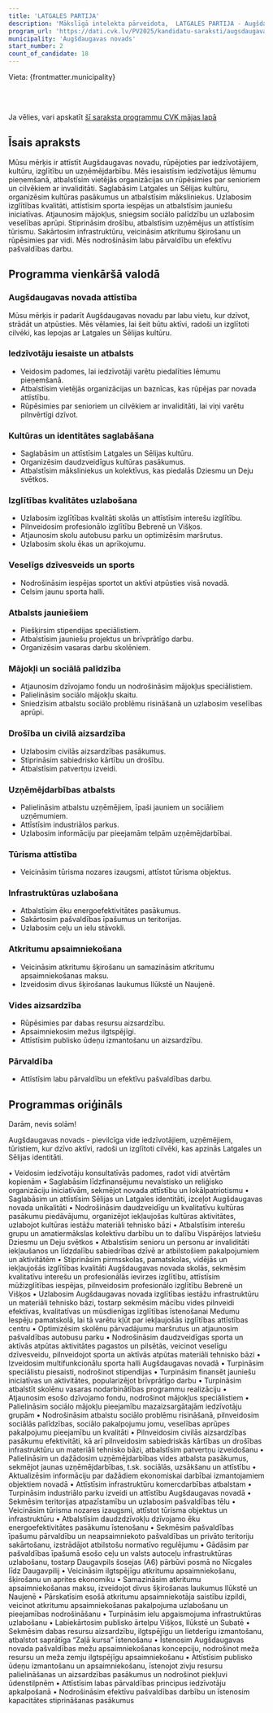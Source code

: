 ```yaml
---
title: 'LATGALES PARTIJA'
description: 'Mākslīgā intelekta pārveidota,  LATGALES PARTIJA - Augšdaugavas novads programma vienkāršā valodā'
program_url: 'https://dati.cvk.lv/PV2025/kandidatu-saraksti/augsdaugavas-novads/latgales-partija'
municipality: 'Augšdaugavas novads'
start_number: 2
count_of_candidate: 18
---
```



Vieta: {frontmatter.municipality}<br/>

<Badge text="Iedzīvotāju iesaiste" variant="note" size="small" /> <Badge text="Kultūras un identitātes saglabāšana" variant="note" size="small" /> <Badge text="Izglītības kvalitātes uzlabošana" variant="note" size="small" /> <Badge text="Uzņēmējdarbības atbalsts" variant="note" size="small" /> <Badge text="Infrastruktūras attīstība" variant="note" size="small" />

<br/><br/> 

<Card title='Šis ir mākslīga intelekta ģenerēts apraksts' icon='starlight'>
    Ja vēlies, vari apskatīt <a href={frontmatter.program_url} target='_blank'>šī saraksta programmu CVK mājas lapā</a>
    </Card>

## Īsais apraksts

Mūsu mērķis ir attīstīt Augšdaugavas novadu, rūpējoties par iedzīvotājiem, kultūru, izglītību un uzņēmējdarbību. Mēs iesaistīsim iedzīvotājus lēmumu pieņemšanā, atbalstīsim vietējās organizācijas un rūpēsimies par senioriem un cilvēkiem ar invaliditāti. Saglabāsim Latgales un Sēlijas kultūru, organizēsim kultūras pasākumus un atbalstīsim māksliniekus. Uzlabosim izglītības kvalitāti, attīstīsim sporta iespējas un atbalstīsim jauniešu iniciatīvas. Atjaunosim mājokļus, sniegsim sociālo palīdzību un uzlabosim veselības aprūpi. Stiprināsim drošību, atbalstīsim uzņēmējus un attīstīsim tūrismu. Sakārtosim infrastruktūru, veicināsim atkritumu šķirošanu un rūpēsimies par vidi. Mēs nodrošināsim labu pārvaldību un efektīvu pašvaldības darbu.

## Programma vienkāršā valodā

### Augšdaugavas novada attīstība

Mūsu mērķis ir padarīt Augšdaugavas novadu par labu vietu, kur dzīvot, strādāt un atpūsties. Mēs vēlamies, lai šeit būtu aktīvi, radoši un izglītoti cilvēki, kas lepojas ar Latgales un Sēlijas kultūru.

### Iedzīvotāju iesaiste un atbalsts

*   Veidosim padomes, lai iedzīvotāji varētu piedalīties lēmumu pieņemšanā.
*   Atbalstīsim vietējās organizācijas un baznīcas, kas rūpējas par novada attīstību.
*   Rūpēsimies par senioriem un cilvēkiem ar invaliditāti, lai viņi varētu pilnvērtīgi dzīvot.

### Kultūras un identitātes saglabāšana

*   Saglabāsim un attīstīsim Latgales un Sēlijas kultūru.
*   Organizēsim daudzveidīgus kultūras pasākumus.
*   Atbalstīsim māksliniekus un kolektīvus, kas piedalās Dziesmu un Deju svētkos.

### Izglītības kvalitātes uzlabošana

*   Uzlabosim izglītības kvalitāti skolās un attīstīsim interešu izglītību.
*   Pilnveidosim profesionālo izglītību Bebrenē un Višķos.
*   Atjaunosim skolu autobusu parku un optimizēsim maršrutus.
*   Uzlabosim skolu ēkas un aprīkojumu.

### Veselīgs dzīvesveids un sports

*   Nodrošināsim iespējas sportot un aktīvi atpūsties visā novadā.
*   Celsim jaunu sporta halli.

### Atbalsts jauniešiem

*   Piešķirsim stipendijas speciālistiem.
*   Atbalstīsim jauniešu projektus un brīvprātīgo darbu.
*   Organizēsim vasaras darbu skolēniem.

### Mājokļi un sociālā palīdzība

*   Atjaunosim dzīvojamo fondu un nodrošināsim mājokļus speciālistiem.
*   Palielināsim sociālo mājokļu skaitu.
*   Sniedzīsim atbalstu sociālo problēmu risināšanā un uzlabosim veselības aprūpi.

### Drošība un civilā aizsardzība

*   Uzlabosim civilās aizsardzības pasākumus.
*   Stiprināsim sabiedrisko kārtību un drošību.
*   Atbalstīsim patvertņu izveidi.

### Uzņēmējdarbības atbalsts

*   Palielināsim atbalstu uzņēmējiem, īpaši jauniem un sociāliem uzņēmumiem.
*   Attīstīsim industriālos parkus.
*   Uzlabosim informāciju par pieejamām telpām uzņēmējdarbībai.

### Tūrisma attīstība

*   Veicināsim tūrisma nozares izaugsmi, attīstot tūrisma objektus.

### Infrastruktūras uzlabošana

*   Atbalstīsim ēku energoefektivitātes pasākumus.
*   Sakārtosim pašvaldības īpašumus un teritorijas.
*   Uzlabosim ceļu un ielu stāvokli.

### Atkritumu apsaimniekošana

*   Veicināsim atkritumu šķirošanu un samazināsim atkritumu apsaimniekošanas maksu.
*   Izveidosim divus šķirošanas laukumus Ilūkstē un Naujenē.

### Vides aizsardzība

*   Rūpēsimies par dabas resursu aizsardzību.
*   Apsaimniekosim mežus ilgtspējīgi.
*   Attīstīsim publisko ūdeņu izmantošanu un aizsardzību.

### Pārvaldība

*   Attīstīsim labu pārvaldību un efektīvu pašvaldības darbu.

## Programmas oriģināls

Darām, nevis solām!

Augšdaugavas novads - pievilcīga vide iedzīvotājiem, uzņēmējiem, tūristiem, kur dzīvo aktīvi, radoši un izglītoti cilvēki, kas apzinās Latgales un Sēlijas identitāti.

• Veidosim iedzīvotāju konsultatīvās padomes, radot vidi atvērtām kopienām
• Saglabāsim līdzfinansējumu nevalstisko un reliģisko organizāciju iniciatīvām, sekmējot novada attīstību un lokālpatriotismu
• Saglabāsim un attīstīsim Sēlijas un Latgales identitāti, izceļot Augšdaugavas novada unikalitāti
• Nodrošināsim daudzveidīgu un kvalitatīvu kultūras pasākumu piedāvājumu, organizējot iekļaujošas kultūras aktivitātes, uzlabojot kultūras iestāžu materiāli tehnisko bāzi
• Atbalstīsim interešu grupu un amatiermākslas kolektīvu darbību un to dalību Vispārējos latviešu Dziesmu un Deju svētkos
• Atbalstīsim senioru un personu ar invaliditāti iekļaušanos un līdzdalību sabiedrības dzīvē ar atbilstošiem pakalpojumiem un aktivitātēm
• Stiprināsim pirmsskolas, pamatskolas, vidējās un iekļaujošās izglītības kvalitāti Augšdaugavas novada skolās, sekmēsim kvalitatīvu interešu un profesionālās ievirzes izglītību, attīstīsim mūžizglītības iespējas, pilnveidosim profesionālo izglītību Bebrenē un Višķos
• Uzlabosim Augšdaugavas novada izglītības iestāžu infrastruktūru un materiāli tehnisko bāzi, tostarp sekmēsim mācību vides pilnveidi efektīvas, kvalitatīvas un mūsdienīgas izglītības īstenošanai Medumu Iespēju pamatskolā, lai tā varētu kļūt par iekļaujošās izglītības attīstības centru
• Optimizēsim skolēnu pārvadājumu maršrutus un atjaunosim pašvaldības autobusu parku
• Nodrošināsim daudzveidīgas sporta un aktīvās atpūtas aktivitātes pagastos un pilsētās, veicinot veselīgu dzīvesveidu, pilnveidojot sporta un aktīvās atpūtas materiāli tehnisko bāzi
• Izveidosim multifunkcionālu sporta halli Augšdaugavas novadā
• Turpināsim speciālistu piesaisti, nodrošinot stipendijas
• Turpināsim finansēt jauniešu iniciatīvas un aktivitātes, popularizējot brīvprātīgo darbu
• Turpināsim atbalstīt skolēnu vasaras nodarbinātības programmu realizāciju
• Atjaunosim esošo dzīvojamo fondu, nodrošinot mājokļus speciālistiem
• Palielināsim sociālo mājokļu pieejamību mazaizsargātajām iedzīvotāju grupām
• Nodrošināsim atbalstu sociālo problēmu risināšanā, pilnveidosim sociālās palīdzības, sociālo pakalpojumu jomu, veselības aprūpes pakalpojumu pieejamību un kvalitāti
• Pilnveidosim civilās aizsardzības pasākumu efektivitāti, kā arī pilnveidosim sabiedriskās kārtības un drošības infrastruktūru un materiāli tehnisko bāzi, atbalstīsim patvertņu izveidošanu
• Palielināsim un dažādosim uzņēmējdarbības vides atbalsta pasākumus, sekmējot jaunas uzņēmējdarbības, t.sk. sociālās, uzsākšanu un attīstību
• Aktualizēsim informāciju par dažādiem ekonomiskai darbībai izmantojamiem objektiem novadā
• Attīstīsim infrastruktūru komercdarbības atbalstam
• Turpināsim industriālo parku izveidi un attīstību Augšdaugavas novadā
• Sekmēsim teritorijas atpazīstamību un uzlabosim pašvaldības tēlu
• Veicināsim tūrisma nozares izaugsmi, attīstot tūrisma objektus un infrastruktūru
• Atbalstīsim daudzdzīvokļu dzīvojamo ēku energoefektivitātes pasākumu īstenošanu
• Sekmēsim pašvaldības īpašumu pārvaldību un neapsaimniekoto pašvaldības un privāto teritoriju sakārtošanu, izstrādājot atbilstošu normatīvo regulējumu
• Gādāsim par pašvaldības īpašumā esošo ceļu un valsts autoceļu infrastruktūras uzlabošanu, tostarp Daugavpils šosejas (A6) pārbūvi posmā no Nīcgales līdz Daugavpilij
• Veicināsim ilgtspējīgu atkritumu apsaimniekošanu, šķirošanu un aprites ekonomiku
• Samazināsim atkritumu apsaimniekošanas maksu, izveidojot divus šķirošanas laukumus Ilūkstē un Naujenē
• Pārskatīsim esošā atkritumu apsaimniekotāja saistību izpildi, veicinot atkritumu apsaimniekošanas pakalpojuma uzlabošanu un pieejamības nodrošināšanu
• Turpināsim ielu apgaismojuma infrastruktūras uzlabošanu
• Labiekārtosim publisko ārtelpu Višķos, Ilūkstē un Subatē
• Sekmēsim dabas resursu aizsardzību, ilgtspējīgu un lietderīgu izmantošanu, atbalstot saprātīga “Zaļā kursa” īstenošanu
• Īstenosim Augšdaugavas novada pašvaldības mežu apsaimniekošanas koncepciju, nodrošinot meža resursu un meža zemju ilgtspējīgu apsaimniekošanu
• Attīstīsim publisko ūdeņu izmantošanu un apsaimniekošanu, īstenojot zivju resursu palielināšanas un aizsardzības pasākumus un nodrošinot piekļuvi ūdenstilpnēm
• Attīstīsim labas pārvaldības principus iedzīvotāju apkalpošanā
• Nodrošināsim efektīvu pašvaldības darbību un īstenosim kapacitātes stiprināšanas pasākumus
